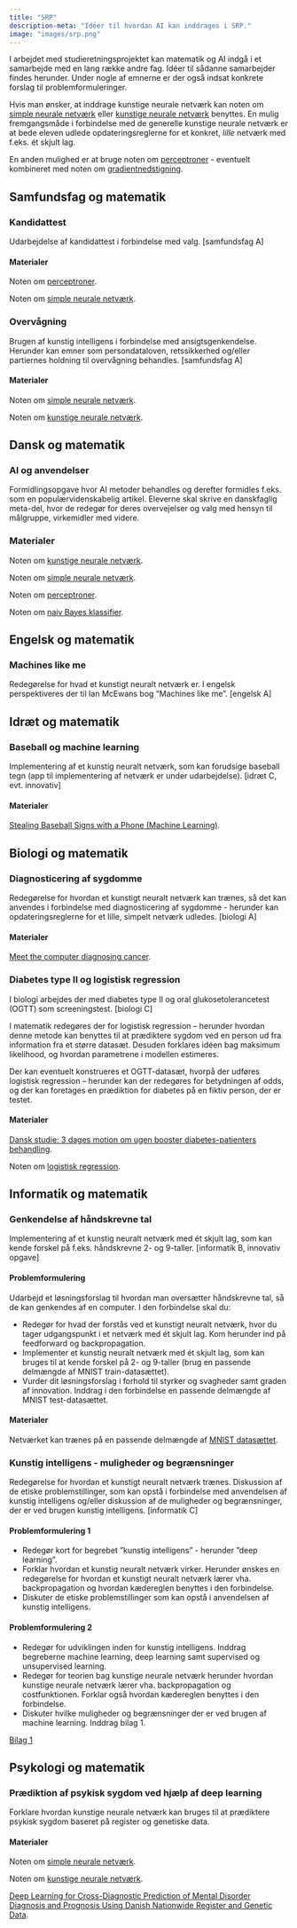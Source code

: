 ```yaml
---
title: "SRP"
description-meta: "Idéer til hvordan AI kan inddrages i SRP."
image: "images/srp.png"
---
```


I arbejdet med studieretningsprojektet kan matematik og AI indgå i et samarbejde med en lang række andre fag. Idéer til sådanne samarbejder findes herunder. Under nogle af emnerne er der også indsat konkrete forslag til problemformuleringer.

Hvis man ønsker, at inddrage kunstige neurale netværk kan noten om [simple neurale netværk](materialer/simple_neurale_net/simple_neurale_net.qmd) eller [kunstige neurale netværk](materialer/neurale_net/neurale_net.qmd) benyttes. En mulig fremgangsmåde i forbindelse med de generelle kunstige neurale netværk er at bede eleven udlede opdateringsreglerne for et konkret, *lille* netværk med f.eks. ét skjult lag.

En anden mulighed er at bruge noten om [perceptroner](materialer/perceptron/perceptron.qmd) - eventuelt kombineret med noten om [gradientnedstigning](materialer/gradientnedstigning/gradientnedstigning.qmd).

## Samfundsfag og matematik

::: {.callout-note collapse="true" appearance="minimal"}
### Kandidattest

Udarbejdelse af kandidattest i forbindelse med valg. [samfundsfag A]


#### Materialer

Noten om [perceptroner](materialer/perceptron/perceptron.qmd).

Noten om [simple neurale netværk](materialer/simple_neurale_net/simple_neurale_net.qmd).
:::

::: {.callout-note collapse="true" appearance="minimal"}
### Overvågning

Brugen af kunstig intelligens i forbindelse med ansigtsgenkendelse. Herunder kan emner som persondataloven, retssikkerhed og/eller partiernes holdning til overvågning behandles. [samfundsfag A]

#### Materialer

Noten om [simple neurale netværk](materialer/simple_neurale_net/simple_neurale_net.qmd).

Noten om [kunstige neurale netværk](materialer/neurale_net/neurale_net.qmd).

:::


## Dansk og matematik

::: {.callout-note collapse="true" appearance="minimal"}
### AI og anvendelser

Formidlingsopgave hvor AI metoder behandles og derefter formidles f.eks. som en populærvidenskabelig artikel. Eleverne skal skrive en danskfaglig meta-del, hvor de redegør for deres overvejelser og valg med hensyn til målgruppe, virkemidler med videre.

### Materialer
Noten om [kunstige neurale netværk](materialer/neurale_net/neurale_net.qmd).

Noten om [simple neurale netværk](materialer/simple_neurale_net/simple_neurale_net.qmd).

Noten om [perceptroner](materialer/perceptron/perceptron.qmd).

Noten om [naiv Bayes klassifier](materialer/naivbayes/NaivBayes.qmd).

:::

## Engelsk og matematik

::: {.callout-note collapse="true" appearance="minimal"}
### Machines like me

Redegørelse for hvad et kunstigt neuralt netværk er. I engelsk perspektiveres der til Ian McEwans bog "Machines like me". [engelsk A]

:::


## Idræt og matematik

::: {.callout-note collapse="true" appearance="minimal"}
### Baseball og machine learning

Implementering af et kunstig neuralt netværk, som kan forudsige baseball tegn (app til implementering af netværk er under udarbejdelse). [idræt C, evt. innovativ]


#### Materialer
[Stealing Baseball Signs with a Phone (Machine Learning)](https://www.youtube.com/watch?v=PmlRbfSavbI&t=5s). 
:::


## Biologi og matematik

::: {.callout-note collapse="true" appearance="minimal"}
### Diagnosticering af sygdomme

Redegørelse for hvordan et kunstigt neuralt netværk kan trænes, så det kan anvendes i forbindelse med diagnosticering af sygdomme - herunder kan opdateringsreglerne for et lille, simpelt netværk udledes. [biologi A]


#### Materialer
[Meet the computer diagnosing cancer](https://www.youtube.com/watch?v=aLSzh_tqwxw&t=140s). 
:::

::: {.callout-note collapse="true" appearance="minimal"}
### Diabetes type II og logistisk regression

I biologi arbejdes der med diabetes type II og oral glukosetolerancetest (OGTT) som screeningstest.  [biologi C]

I matematik redegøres der for logistisk regression -- herunder hvordan denne metode kan benyttes til at prædiktere sygdom ved en person ud fra information fra et større datasæt. Desuden forklares idéen bag maksimum likelihood, og hvordan parametrene i modellen estimeres.

Der kan eventuelt konstrueres et OGTT-datasæt, hvorpå der udføres logistisk regression -- herunder kan der redegøres for betydningen af odds, og der kan foretages en prædiktion for diabetes på en fiktiv person, der er testet.


#### Materialer

[Dansk studie: 3 dages motion om ugen booster diabetes-patienters behandling](https://videnskab.dk/krop-sundhed/3-dages-motion-om-ugen-kan-give-et-godt-boost-til-diabetes-patienters-behandling/). 

Noten om [logistisk regression](materialer/logistisk/log-reg.qmd).
:::

## Informatik og matematik

::: {.callout-note collapse="true" appearance="minimal"}
### Genkendelse af håndskrevne tal

Implementering af et kunstig neuralt netværk med ét skjult lag, som kan kende forskel på f.eks. håndskrevne 2- og 9-taller. [informatik B, innovativ opgave]

#### Problemformulering

Udarbejd et løsningsforslag til hvordan man oversætter håndskrevne tal, så de kan genkendes af en computer. I den forbindelse skal du:

+ Redegør for hvad der forstås ved et kunstigt neuralt netværk, hvor du tager udgangspunkt i et netværk med ét skjult lag. Kom herunder ind på feedforward og backpropagation.
+ Implementer et kunstig neuralt netværk med ét skjult lag, som kan bruges til at kende forskel på 2- og 9-taller (brug en passende delmængde af MNIST train-datasættet).
+ Vurder dit løsningsforslag i forhold til styrker og svagheder samt graden af innovation. Inddrag i den forbindelse en passende delmængde af MNIST test-datasættet.


#### Materialer
Netværket kan trænes på en passende delmængde af [MNIST datasættet](https://www.kaggle.com/datasets/oddrationale/mnist-in-csv?resource=download). 
:::


::: {.callout-note collapse="true" appearance="minimal"}
### Kunstig intelligens - muligheder og begrænsninger

Redegørelse for hvordan et kunstigt neuralt netværk trænes. Diskussion af de etiske problemstillinger, som kan opstå i forbindelse med anvendelsen af kunstig intelligens og/eller diskussion af de muligheder og begrænsninger, der er ved brugen kunstig intelligens. [informatik C]

#### Problemformulering 1

+ Redegør kort for begrebet ”kunstig intelligens” - herunder ”deep learning”.
+ Forklar hvordan et kunstig neuralt netværk virker. Herunder ønskes en redegørelse for hvordan et kunstigt neuralt netværk lærer vha. backpropagation og hvordan kædereglen benyttes i den forbindelse. 
+ Diskuter de etiske problemstillinger som kan opstå i anvendelsen af kunstig intelligens. 


#### Problemformulering 2

+ Redegør for udviklingen inden for kunstig intelligens. Inddrag begreberne machine learning, deep learning samt supervised og unsupervised learning.
+ Redegør for teorien bag kunstige neurale netværk herunder hvordan kunstige neurale netværk lærer vha. backpropagation og costfunktionen. Forklar også hvordan kædereglen benyttes i den forbindelse.
+ Diskuter hvilke muligheder og begrænsninger der er ved brugen af machine learning. Inddrag bilag 1.

[Bilag 1](https://medium.com/@hussain.tibacademy/advantages-and-disadvantages-of-machine-learning-language-ad11badda9e5)

:::

## Psykologi og matematik

::: {.callout-note collapse="true" appearance="minimal"}
### Prædiktion af psykisk sygdom ved hjælp af deep learning

Forklare hvordan kunstige neurale netværk kan bruges til at prædiktere psykisk sygdom baseret på register og genetiske data.


#### Materialer

Noten om [simple neurale netværk](materialer/simple_neurale_net/simple_neurale_net.qmd).

Noten om [kunstige neurale netværk](materialer/neurale_net/neurale_net.qmd).

[Deep Learning for Cross-Diagnostic Prediction of Mental Disorder Diagnosis and Prognosis Using Danish Nationwide Register and Genetic Data](https://jamanetwork.com/journals/jamapsychiatry/article-abstract/2799270).

:::


